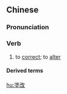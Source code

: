 {{also|涂改}}
==Chinese==
{{zh-forms|s=涂改}}

===Pronunciation===
{{zh-pron
|m=túgǎi
|c=tou4 goi2
|mn=tô͘-kái
|cat=v
}}

===Verb===
{{zh-verb}}

# to [[correct]]; to [[alter]]

====Derived terms====
{{zh-der|塗改液}}

[[hu:塗改]]